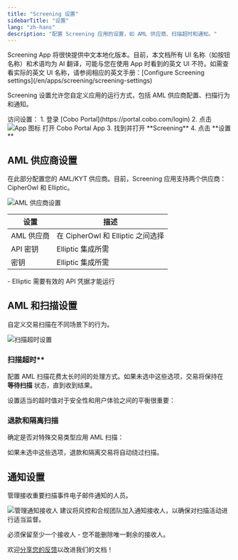 ```yaml
---
title: "Screening 设置"
sidebarTitle: "设置"
lang: "zh-hans"
description: "配置 Screening 应用的设置，如 AML 供应商、扫描超时和通知。"
---
```


<Note>
Screening App 将很快提供中文本地化版本。目前，本文档所有 UI 名称（如按钮名称）和术语均为 AI 翻译，可能与您在使用 App 时看到的英文 UI 不符。如需查看实际的英文 UI 名称，请参阅相应的英文手册：[Configure Screening settings](/en/apps/screening/screening-settings)
</Note>

Screening 设置允许您自定义应用的运行方式，包括 AML 供应商配置、扫描行为和通知。

<Info>
访问设置：
1. 登录 [Cobo Portal](https://portal.cobo.com/login)
2. 点击 <img src="/en/images/common/icon_apps.svg" className="icon" alt="App 图标"/> 打开 Cobo Portal App
3. 找到并打开 **Screening**
4. 点击 **设置**
</Info>

## AML 供应商设置

在此部分配置您的 AML/KYT 供应商。目前，Screening 应用支持两个供应商：CipherOwl 和 Elliptic。

<img src="/en/images/portal-apps/screening/settings-provider.png" className="screenshot_modal" alt="AML 供应商设置"/>

| 设置 | 描述 |
| --- | --- |
| AML 供应商 | 在 CipherOwl 和 Elliptic 之间选择 |
| API 密钥 | Elliptic 集成所需 |
| 密钥 | Elliptic 集成所需 |

<Note>
- Elliptic 需要有效的 API 凭据才能运行
</Note>

## AML 和扫描设置

自定义交易扫描在不同场景下的行为。

<img src="/en/images/portal-apps/screening/settings-aml.png" className="screenshot_modal" alt="扫描超时设置"/>

### 扫描超时**

配置 AML 扫描花费太长时间的处理方式。如果未选中这些选项，交易将保持在 **等待扫描** 状态，直到收到结果。

<Info>设置适当的超时值对于安全性和用户体验之间的平衡很重要：</Info>

### 退款和隔离扫描

确定是否对特殊交易类型应用 AML 扫描：

如果未选中这些选项，退款和隔离交易将自动绕过扫描。

## 通知设置

管理接收重要扫描事件电子邮件通知的人员。

<img src="/en/images/portal-apps/screening/settings-notification.png" className="screenshot_modal" alt="管理通知接收人"/>

<Note>
建议将风控和合规团队加入通知接收人，以确保对扫描活动进行适当监督。
</Note>

<Info>必须保留至少一个接收人 - 您不能删除唯一剩余的接收人。</Info>

<Tip>欢迎[分享您的反馈](https://forms.zohopublic.com/cobo/form/DocumentFeedbackForm/formperma/QvLOhxJv1_JMsJ-1dleZ8Itb_7rzN-LtgvsDdxosoVI?referrername=manuals)以改进我们的文档！</Tip>
